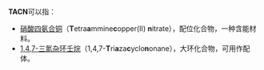 '''TACN'''可以指：
* [[硝酸四氨合铜|硝酸四氨合铜]]（'''T'''etra'''a'''mmine'''c'''opper(II) '''n'''itrate），配位化合物，一种含能材料。
* [[1,4,7-三氮杂环壬烷|1,4,7-三氮杂环壬烷]]（1,4,7-'''T'''ri'''a'''za'''c'''yclo'''n'''onane），大环化合物，可用作配体。
{{disambig|Cat=四字拉丁字母缩写消歧义}}